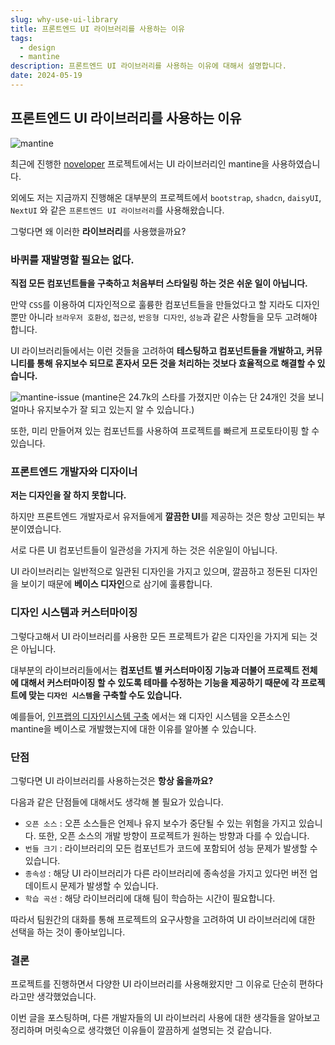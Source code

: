 ---
slug: why-use-ui-library
title: 프론트엔드 UI 라이브러리를 사용하는 이유
tags:
  - design
  - mantine
description: 프론트엔드 UI 라이브러리를 사용하는 이유에 대해서 설명합니다.
date: 2024-05-19
---

## 프론트엔드 UI 라이브러리를 사용하는 이유

![mantine](/public/posts/why-use-ui-library/mantine.png)

최근에 진행한 [noveloper](https://github.com/leey00nsu/noveloper) 프로젝트에서는 UI 라이브러리인 mantine을 사용하였습니다.

외에도 저는 지금까지 진행해온 대부분의 프로젝트에서 `bootstrap`, `shadcn`, `daisyUI`, `NextUI` 와 같은 `프론트엔드 UI 라이브러리`를 사용해왔습니다.

그렇다면 왜 이러한 **라이브러리**를 사용했을까요?

### 바퀴를 재발명할 필요는 없다.

**직접 모든 컴포넌트들을 구축하고 처음부터 스타일링 하는 것은 쉬운 일이 아닙니다.**

만약 `CSS`를 이용하여 디자인적으로 훌륭한 컴포넌트들을 만들었다고 할 지라도 디자인 뿐만 아니라 `브라우저 호환성`, `접근성`, `반응형 디자인`, `성능`과 같은 사항들을 모두 고려해야 합니다.

UI 라이브러리들에서는 이런 것들을 고려하여 **테스팅하고 컴포넌트들을 개발하고, 커뮤니티를 통해 유지보수 되므로 혼자서 모든 것을 처리하는 것보다 효율적으로 해결할 수 있습니다.**

![mantine-issue](/public/posts/why-use-ui-library/mantine-issue.png)
(mantine은 24.7k의 스타를 가졌지만 이슈는 단 24개인 것을 보니 얼마나 유지보수가 잘 되고 있는지 알 수 있습니다.)

또한, 미리 만들어져 있는 컴포넌트를 사용하여 프로젝트를 빠르게 프로토타이핑 할 수 있습니다.

### 프론트엔드 개발자와 디자이너

**저는 디자인을 잘 하지 못합니다.**

하지만 프론트엔드 개발자로서 유저들에게 **깔끔한 UI**를 제공하는 것은 항상 고민되는 부분이였습니다.

서로 다른 UI 컴포넌트들이 일관성을 가지게 하는 것은 쉬운일이 아닙니다.

UI 라이브러리는 일반적으로 일관된 디자인을 가지고 있으며, 깔끔하고 정돈된 디자인을 보이기 때문에 **베이스 디자인**으로 삼기에 훌륭합니다.

### 디자인 시스템과 커스터마이징

그렇다고해서 UI 라이브러리를 사용한 모든 프로젝트가 같은 디자인을 가지게 되는 것은 아닙니다.

대부분의 라이브러리들에서는 **컴포넌트 별 커스터마이징 기능과 더불어 프로젝트 전체에 대해서 커스터마이징 할 수 있도록 테마를 수정하는 기능을 제공하기 때문에 각 프로젝트에 맞는 `디자인 시스템`을 구축할 수도 있습니다.**

예를들어, [인프랩의 디자인시스템 구축](https://tech.inflab.com/20240224-design-system/) 에서는 왜 디자인 시스템을 오픈소스인 mantine을 베이스로 개발했는지에 대한 이유를 알아볼 수 있습니다.

### 단점

그렇다면 UI 라이브러리를 사용하는것은 **항상 옳을까요?**

다음과 같은 단점들에 대해서도 생각해 볼 필요가 있습니다.

- `오픈 소스` : 오픈 소스들은 언제나 유지 보수가 중단될 수 있는 위험을 가지고 있습니다. 또한, 오픈 소스의 개발 방향이 프로젝트가 원하는 방향과 다를 수 있습니다.
- `번들 크기` : 라이브러리의 모든 컴포넌트가 코드에 포함되어 성능 문제가 발생할 수 있습니다.
- `종속성` : 해당 UI 라이브러리가 다른 라이브러리에 종속성을 가지고 있다먼 버전 업데이트시 문제가 발생할 수 있습니다.
- `학습 곡선` : 해당 라이브러리에 대해 팀이 학습하는 시간이 필요합니다.

따라서 팀원간의 대화를 통해 프로젝트의 요구사항을 고려하여 UI 라이브러리에 대한 선택을 하는 것이 좋아보입니다.

### 결론

프로젝트를 진행하면서 다양한 UI 라이브러리를 사용해왔지만 그 이유로 단순히 편하다 라고만 생각했었습니다.

이번 글을 포스팅하며, 다른 개발자들의 UI 라이브러리 사용에 대한 생각들을 알아보고 정리하며 머릿속으로 생각했던 이유들이 깔끔하게 설명되는 것 같습니다.
